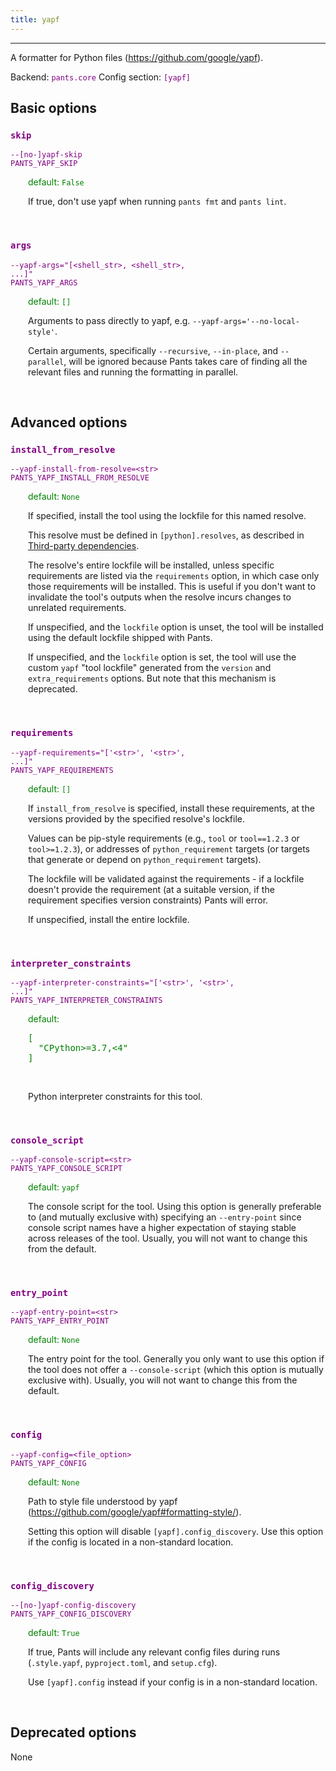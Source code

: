 ```yaml
---
title: yapf
---
```


---

A formatter for Python files (https://github.com/google/yapf).

Backend: <span style="color: purple"><code>pants.core</code></span>
Config section: <span style="color: purple"><code>[yapf]</code></span>

## Basic options

<div style="color: purple">

### `skip`

  <code>--[no-]yapf-skip</code><br>
  <code>PANTS_YAPF_SKIP</code><br>
</div>
<div style="padding-left: 2em;">
<span style="color: green">default: <code>False</code></span>

<br>

If true, don't use yapf when running `pants fmt` and `pants lint`.

</div>
<br>

<div style="color: purple">

### `args`

  <code>--yapf-args=&quot;[&lt;shell_str&gt;, &lt;shell_str&gt;, ...]&quot;</code><br>
  <code>PANTS_YAPF_ARGS</code><br>
</div>
<div style="padding-left: 2em;">
<span style="color: green">default: <code>[]</code></span>

<br>

Arguments to pass directly to yapf, e.g. `--yapf-args='--no-local-style'`.

Certain arguments, specifically `--recursive`, `--in-place`, and `--parallel`, will be ignored because Pants takes care of finding all the relevant files and running the formatting in parallel.

</div>
<br>

## Advanced options

<div style="color: purple">

### `install_from_resolve`

  <code>--yapf-install-from-resolve=&lt;str&gt;</code><br>
  <code>PANTS_YAPF_INSTALL_FROM_RESOLVE</code><br>
</div>
<div style="padding-left: 2em;">
<span style="color: green">default: <code>None</code></span>

<br>

If specified, install the tool using the lockfile for this named resolve.

This resolve must be defined in `[python].resolves`, as described in [Third-party dependencies](doc:python-third-party-dependencies#user-lockfiles).

The resolve's entire lockfile will be installed, unless specific requirements are listed via the `requirements` option, in which case only those requirements will be installed. This is useful if you don't want to invalidate the tool's outputs when the resolve incurs changes to unrelated requirements.

If unspecified, and the `lockfile` option is unset, the tool will be installed using the default lockfile shipped with Pants.

If unspecified, and the `lockfile` option is set, the tool will use the custom `yapf` "tool lockfile" generated from the `version` and `extra_requirements` options. But note that this mechanism is deprecated.

</div>
<br>

<div style="color: purple">

### `requirements`

  <code>--yapf-requirements=&quot;['&lt;str&gt;', '&lt;str&gt;', ...]&quot;</code><br>
  <code>PANTS_YAPF_REQUIREMENTS</code><br>
</div>
<div style="padding-left: 2em;">
<span style="color: green">default: <code>[]</code></span>

<br>

If `install_from_resolve` is specified, install these requirements, at the versions provided by the specified resolve's lockfile.

Values can be pip-style requirements (e.g., `tool` or `tool==1.2.3` or `tool>=1.2.3`), or addresses of `python_requirement` targets (or targets that generate or depend on `python_requirement` targets).

The lockfile will be validated against the requirements - if a lockfile doesn't provide the requirement (at a suitable version, if the requirement specifies version constraints) Pants will error.

If unspecified, install the entire lockfile.

</div>
<br>

<div style="color: purple">

### `interpreter_constraints`

  <code>--yapf-interpreter-constraints=&quot;['&lt;str&gt;', '&lt;str&gt;', ...]&quot;</code><br>
  <code>PANTS_YAPF_INTERPRETER_CONSTRAINTS</code><br>
</div>
<div style="padding-left: 2em;">
<span style="color: green">default: <pre>[
  "CPython&gt;=3.7,&lt;4"
]</pre></span>

<br>

Python interpreter constraints for this tool.

</div>
<br>

<div style="color: purple">

### `console_script`

  <code>--yapf-console-script=&lt;str&gt;</code><br>
  <code>PANTS_YAPF_CONSOLE_SCRIPT</code><br>
</div>
<div style="padding-left: 2em;">
<span style="color: green">default: <code>yapf</code></span>

<br>

The console script for the tool. Using this option is generally preferable to (and mutually exclusive with) specifying an `--entry-point` since console script names have a higher expectation of staying stable across releases of the tool. Usually, you will not want to change this from the default.

</div>
<br>

<div style="color: purple">

### `entry_point`

  <code>--yapf-entry-point=&lt;str&gt;</code><br>
  <code>PANTS_YAPF_ENTRY_POINT</code><br>
</div>
<div style="padding-left: 2em;">
<span style="color: green">default: <code>None</code></span>

<br>

The entry point for the tool. Generally you only want to use this option if the tool does not offer a `--console-script` (which this option is mutually exclusive with). Usually, you will not want to change this from the default.

</div>
<br>

<div style="color: purple">

### `config`

  <code>--yapf-config=&lt;file_option&gt;</code><br>
  <code>PANTS_YAPF_CONFIG</code><br>
</div>
<div style="padding-left: 2em;">
<span style="color: green">default: <code>None</code></span>

<br>

Path to style file understood by yapf (https://github.com/google/yapf#formatting-style/).

Setting this option will disable `[yapf].config_discovery`. Use this option if the config is located in a non-standard location.

</div>
<br>

<div style="color: purple">

### `config_discovery`

  <code>--[no-]yapf-config-discovery</code><br>
  <code>PANTS_YAPF_CONFIG_DISCOVERY</code><br>
</div>
<div style="padding-left: 2em;">
<span style="color: green">default: <code>True</code></span>

<br>

If true, Pants will include any relevant config files during runs (`.style.yapf`, `pyproject.toml`, and `setup.cfg`).

Use `[yapf].config` instead if your config is in a non-standard location.

</div>
<br>

## Deprecated options

None
